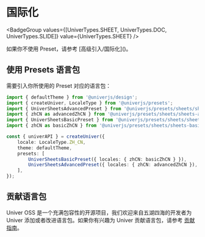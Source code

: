 
# 国际化

<BadgeGroup values={[UniverTypes.SHEET, UniverTypes.DOC, UniverTypes.SLIDE]} value={UniverTypes.SHEET} />

<Callout>
  如果你不使用 Preset，请参考 [高级引入/国际化]()。
</Callout>

## 使用 Presets 语言包

需要引入你所使用的 Preset 对应的语言包：

```ts
import { defaultTheme } from '@univerjs/design';
import { createUniver, LocaleType } from '@univerjs/presets';
import { UniverSheetsAdvancedPreset } from '@univerjs/presets/sheets/sheets-advanced-features/index';
import { zhCN as advancedZhCN } from '@univerjs/presets/sheets/sheets-advanced-features/zh-CN';
import { UniverSheetsBasicPreset } from '@univerjs/presets/sheets/sheets-basic/index';
import { zhCN as basicZhCN } from '@univerjs/presets/sheets/sheets-basic/zh-CN';

const { univerAPI } = createUniver({
    locale: LocaleType.ZH_CN,
    theme: defaultTheme,
    presets: [
        UniverSheetsBasicPreset({ locales: { zhCN: basicZhCN } }),
        UniverSheetsAdvancedPreset({ locales: { zhCN: advancedZhCN }),
    ],
});
```

## 贡献语言包

Univer OSS 是一个充满包容性的开源项目，我们欢迎来自五湖四海的开发者为 Univer 添加或者改进语言包。如果你有兴趣为 Univer 贡献语言包，请参考 [贡献指南](/guides/sheet/contributing)。
